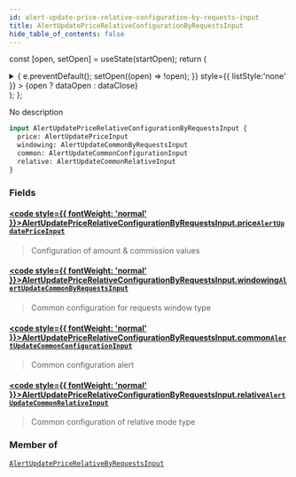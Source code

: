 ```yaml
---
id: alert-update-price-relative-configuration-by-requests-input
title: AlertUpdatePriceRelativeConfigurationByRequestsInput
hide_table_of_contents: false
---
```






const [open, setOpen] = useState(startOpen);
return (
<details {...(open ? { open: true } : {})} className="details" style={{ border:'none', boxShadow:'none', background:'var(--ifm-background-color)' }}>
<summary
onClick={(e) => {
e.preventDefault();
setOpen((open) => !open);
}}
style={{ listStyle:'none' }} >
{open ? dataOpen : dataClose}
</summary>
{open && children}
</details>
);
};

No description

```graphql
input AlertUpdatePriceRelativeConfigurationByRequestsInput {
  price: AlertUpdatePriceInput
  windowing: AlertUpdateCommonByRequestsInput
  common: AlertUpdateCommonConfigurationInput
  relative: AlertUpdateCommonRelativeInput
}
```

### Fields

#### [<code style={{ fontWeight: 'normal' }}>AlertUpdatePriceRelativeConfigurationByRequestsInput.<b>price</b></code>](#)<Bullet />[`AlertUpdatePriceInput`](/api/inputs/alert-update-price-input) <Badge class="badge badge--secondary" text="input"/>

> Configuration of amount & commission values

#### [<code style={{ fontWeight: 'normal' }}>AlertUpdatePriceRelativeConfigurationByRequestsInput.<b>windowing</b></code>](#)<Bullet />[`AlertUpdateCommonByRequestsInput`](/api/inputs/alert-update-common-by-requests-input) <Badge class="badge badge--secondary" text="input"/>

> Common configuration for requests window type

#### [<code style={{ fontWeight: 'normal' }}>AlertUpdatePriceRelativeConfigurationByRequestsInput.<b>common</b></code>](#)<Bullet />[`AlertUpdateCommonConfigurationInput`](/api/inputs/alert-update-common-configuration-input) <Badge class="badge badge--secondary" text="input"/>

> Common configuration alert

#### [<code style={{ fontWeight: 'normal' }}>AlertUpdatePriceRelativeConfigurationByRequestsInput.<b>relative</b></code>](#)<Bullet />[`AlertUpdateCommonRelativeInput`](/api/inputs/alert-update-common-relative-input) <Badge class="badge badge--secondary" text="input"/>

> Common configuration of relative mode type

### Member of

[`AlertUpdatePriceRelativeByRequestsInput`](/api/inputs/alert-update-price-relative-by-requests-input) <Badge class="badge badge--secondary" text="input"/>
